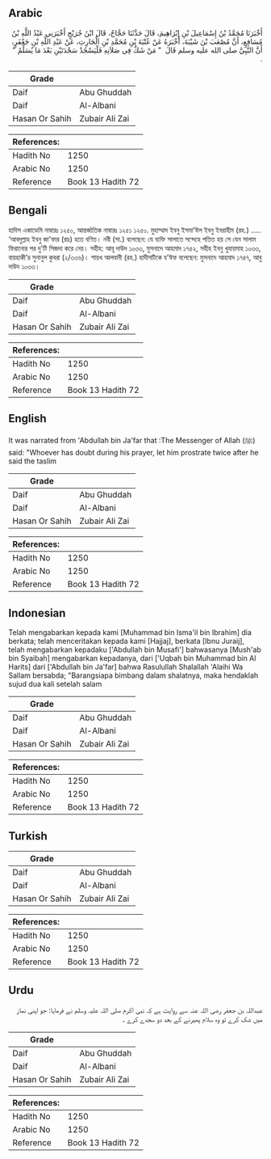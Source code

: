 ## Arabic


<div dir="rtl" lang="ar" style={{fontSize:'larger',backgroundColor:'#f8f9fa',padding:20}}>
أَخْبَرَنَا مُحَمَّدُ بْنُ إِسْمَاعِيلَ بْنِ إِبْرَاهِيمَ، قَالَ حَدَّثَنَا حَجَّاجٌ، قَالَ ابْنُ جُرَيْجٍ أَخْبَرَنِي عَبْدُ اللَّهِ بْنُ مُسَافِعٍ، أَنَّ مُصْعَبَ بْنَ شَيْبَةَ، أَخْبَرَهُ عَنْ عُتْبَةَ بْنِ مُحَمَّدِ بْنِ الْحَارِثِ، عَنْ عَبْدِ اللَّهِ بْنِ جَعْفَرٍ، أَنَّ النَّبِيَّ صلى الله عليه وسلم قَالَ ‏ "‏ مَنْ شَكَّ فِي صَلاَتِهِ فَلْيَسْجُدْ سَجْدَتَيْنِ بَعْدَ مَا يُسَلِّمُ ‏"‏ ‏.‏
</div>
<div style={{backgroundColor:'#f8f9fa',padding:20, marginBottom: 10}}><table> <thead> <tr> <th>Grade</th> <th></th> </tr> </thead> <tbody> <tr><td>Daif</td><td>Abu Ghuddah</td></tr><tr><td>Daif</td><td>Al-Albani</td></tr><tr><td>Hasan Or Sahih</td><td>Zubair Ali Zai</td></tr></tbody></table><table> <thead> <tr> <th>References:</th> <th></th> </tr> </thead> <tbody><tr><td>Hadith No</td><td>1250</td></tr><tr><td>Arabic No</td><td>1250</td></tr><tr><td>Reference</td><td>Book 13 Hadith 72</td></tr></tbody></table></div>

## Bengali


<div dir="ltr" lang="bn" style={{fontSize:'larger',backgroundColor:'#f8f9fa',padding:20}}>
হাদিস একাডেমি নাম্বারঃ ১২৫০, আন্তর্জাতিক নাম্বারঃ ১২৫১ ১২৫০. মুহাম্মাদ ইবনু ইসমা’ঈল ইবনু ইবরাহীম (রহ.) ..... ‘আবদুল্লাহ ইবনু জা'ফার (রাঃ) হতে বণিত। নবী (সা.) বলেছেন: যে ব্যক্তি সালাতে সন্দেহে পতিত হয় সে যেন সালাম ফিরানোর পর দু'টি সিজদা করে নেয়। সহীহ: আবূ দাউদ ১০৩৩, মুসনাদে আহমাদ ১৭৫২, সহীহ ইবনু খুযায়মাহ ১০৩৩, বায়হাকী’র সুনানুল কুবরা (২/৩৩৬)। শায়খ আলবানী (রহ.) হাদীসটিকে য'ঈফ বলেছেন: মুসনাদে আহমাদ ১৭৪৭, আবু দাউদ ১০৩৩।
</div>
<div style={{backgroundColor:'#f8f9fa',padding:20, marginBottom: 10}}><table> <thead> <tr> <th>Grade</th> <th></th> </tr> </thead> <tbody> <tr><td>Daif</td><td>Abu Ghuddah</td></tr><tr><td>Daif</td><td>Al-Albani</td></tr><tr><td>Hasan Or Sahih</td><td>Zubair Ali Zai</td></tr></tbody></table><table> <thead> <tr> <th>References:</th> <th></th> </tr> </thead> <tbody><tr><td>Hadith No</td><td>1250</td></tr><tr><td>Arabic No</td><td>1250</td></tr><tr><td>Reference</td><td>Book 13 Hadith 72</td></tr></tbody></table></div>

## English


<div dir="ltr" lang="en" style={{fontSize:'larger',backgroundColor:'#f8f9fa',padding:20}}>
It was narrated from 'Abdullah bin Ja'far that :The Messenger of Allah (ﷺ) said: "Whoever has doubt during his prayer, let him prostrate twice after he said the taslim
</div>
<div style={{backgroundColor:'#f8f9fa',padding:20, marginBottom: 10}}><table> <thead> <tr> <th>Grade</th> <th></th> </tr> </thead> <tbody> <tr><td>Daif</td><td>Abu Ghuddah</td></tr><tr><td>Daif</td><td>Al-Albani</td></tr><tr><td>Hasan Or Sahih</td><td>Zubair Ali Zai</td></tr></tbody></table><table> <thead> <tr> <th>References:</th> <th></th> </tr> </thead> <tbody><tr><td>Hadith No</td><td>1250</td></tr><tr><td>Arabic No</td><td>1250</td></tr><tr><td>Reference</td><td>Book 13 Hadith 72</td></tr></tbody></table></div>

## Indonesian


<div dir="ltr" lang="id" style={{fontSize:'larger',backgroundColor:'#f8f9fa',padding:20}}>
Telah mengabarkan kepada kami [Muhammad bin Isma'il bin Ibrahim] dia berkata; telah menceritakan kepada kami [Hajjaj], berkata [Ibnu Juraij], telah mengabarkan kepadaku ['Abdullah bin Musafi'] bahwasanya [Mush'ab bin Syaibah] mengabarkan kepadanya, dari ['Uqbah bin Muhammad bin Al Harits] dari ['Abdullah bin Ja'far] bahwa Rasulullah Shalallah 'Alaihi Wa Sallam bersabda; "Barangsiapa bimbang dalam shalatnya, maka hendaklah sujud dua kali setelah salam
</div>
<div style={{backgroundColor:'#f8f9fa',padding:20, marginBottom: 10}}><table> <thead> <tr> <th>Grade</th> <th></th> </tr> </thead> <tbody> <tr><td>Daif</td><td>Abu Ghuddah</td></tr><tr><td>Daif</td><td>Al-Albani</td></tr><tr><td>Hasan Or Sahih</td><td>Zubair Ali Zai</td></tr></tbody></table><table> <thead> <tr> <th>References:</th> <th></th> </tr> </thead> <tbody><tr><td>Hadith No</td><td>1250</td></tr><tr><td>Arabic No</td><td>1250</td></tr><tr><td>Reference</td><td>Book 13 Hadith 72</td></tr></tbody></table></div>

## Turkish


<div dir="ltr" lang="tr" style={{fontSize:'larger',backgroundColor:'#f8f9fa',padding:20}}>

</div>
<div style={{backgroundColor:'#f8f9fa',padding:20, marginBottom: 10}}><table> <thead> <tr> <th>Grade</th> <th></th> </tr> </thead> <tbody> <tr><td>Daif</td><td>Abu Ghuddah</td></tr><tr><td>Daif</td><td>Al-Albani</td></tr><tr><td>Hasan Or Sahih</td><td>Zubair Ali Zai</td></tr></tbody></table><table> <thead> <tr> <th>References:</th> <th></th> </tr> </thead> <tbody><tr><td>Hadith No</td><td>1250</td></tr><tr><td>Arabic No</td><td>1250</td></tr><tr><td>Reference</td><td>Book 13 Hadith 72</td></tr></tbody></table></div>

## Urdu


<div dir="rtl" lang="ur" style={{fontSize:'larger',backgroundColor:'#f8f9fa',padding:20}}>
عبداللہ بن جعفر رضی اللہ عنہ سے روایت ہے کہ نبی اکرم صلی اللہ علیہ وسلم نے فرمایا: جو اپنی نماز میں شک کرے تو وہ سلام پھیرنے کے بعد دو سجدے کرے ۔
</div>
<div style={{backgroundColor:'#f8f9fa',padding:20, marginBottom: 10}}><table> <thead> <tr> <th>Grade</th> <th></th> </tr> </thead> <tbody> <tr><td>Daif</td><td>Abu Ghuddah</td></tr><tr><td>Daif</td><td>Al-Albani</td></tr><tr><td>Hasan Or Sahih</td><td>Zubair Ali Zai</td></tr></tbody></table><table> <thead> <tr> <th>References:</th> <th></th> </tr> </thead> <tbody><tr><td>Hadith No</td><td>1250</td></tr><tr><td>Arabic No</td><td>1250</td></tr><tr><td>Reference</td><td>Book 13 Hadith 72</td></tr></tbody></table></div>